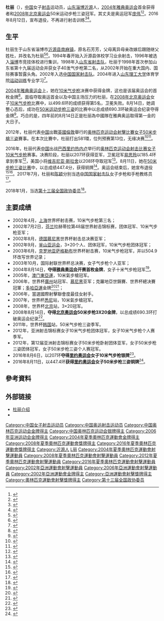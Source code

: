 {{Infobox sportsperson
| headercolor    = #D2691E
| name           = 杜丽
| image          = Du Li.jpg
| imagesize      = 200px
| caption        = 杜麗於2008年8月30日出席[[金紫荊廣場|金紫荊廣場]]舉行的升旗禮
| birthname      =
| fullname       =
| nickname       =
| nationality    = 
| residence      =
| birth_date      = {{birth_date_and_age|1982|3|5}}<ref name="伦敦奥运">{{cite web|title=2012伦敦奥运会中国体育代表团成员名录 - 杜丽|url=http://2012teamchina.olympic.cn/index.php/personview/persons/16102|access-date=2012-07-16|archive-date=2020-03-30|archive-url=https://web.archive.org/web/20200330192041/http://2012teamchina.olympic.cn/index.php/personview/persons/16102|dead-url=no}}{{zh-cn}}</ref>
| birth_place     = {{CHN}}[[山东省|山东省]][[淄博市|淄博市]][[沂源县|沂源县]]
| height         = {{height|m=1.70}}<ref name="伦敦奥运"/>
| weight         = {{weight|kg=68}}<ref name="伦敦奥运"/>
| website        = 
| country        = {{CHN}}
| sport          = 女子[[射擊運動|射擊]]
| collegeteam    =
| club           =
| team           =
| turnedpro      =
| coach          = [[张秋萍|张秋萍]]、[[邵建华|邵建华]]
| retired        =
| coaching       =
| worlds         =
| regionals      =
| nationals      =
| olympics       =
| paralympics    =
| highestranking =
| pb             =
| medaltemplates = 
{{MedalCompetition|[[夏季奧林匹克運動會|夏季奧林匹克運動會]]}}
{{MedalGold| [[2004年夏季奧林匹克運動會|2004年 雅典]] | [[2004年夏季奧林匹克運動會射擊比賽|10米氣步槍]]}}
{{MedalGold| [[2008年夏季奧林匹克運動會|2008年 北京]] | [[2008年夏季奧林匹克運動會射擊比賽|50米步槍三姿]]}}
{{MedalSilver| [[2016年夏季奧林匹克運動會|2016年 里约热内卢]] | [[2016年夏季奧林匹克運動會射擊比賽|10米氣步槍]]}}
{{MedalBronze| [[2016年夏季奧林匹克運動會|2016年 里约热内卢]] | [[2016年夏季奧林匹克運動會射擊比賽|50米步枪三姿]]}}
| show-medals    = yes
}}
'''杜丽'''（{{bd|1982年|3月5日|catIdx=D}}），[[中国|中国]]女子[[射击|射击]]运动员，[[山东省|山东]][[淄博市|淄博]][[沂源县|沂源]]人，[[2004年夏季奥林匹克运动会|2004年雅典奥运会]]首金获得者和[[2008年北京奥运会|2008年北京奥运会]]50米运动步枪三姿冠军。其丈夫是奥运冠军[[庞伟|庞伟]]<ref>{{cite news |title=不同的身份 相同的目标——射击伉俪征战东京奥运_国家体育总局 |url=http://www.sport.gov.cn/n316/n343/n1192/c997388/content.html |accessdate=2021-07-28 |work=国家体育总局 |agency=[[中国体育报|中国体育报]] |archive-date=2021-07-28 |archive-url=https://web.archive.org/web/20210728075758/http://www.sport.gov.cn/n316/n343/n1192/c997388/content.html |dead-url=no }}</ref><ref>{{cite news |author1=宋承良、金叶、焦吾达提 |title=庞伟10米气手枪摘铜，他和杜丽的“神仙爱情”太令人羡慕 |url=https://www.thepaper.cn/newsDetail_forward_13711262 |accessdate=2021-07-28 |work=澎湃新闻 |agency=澎湃新闻 |archive-date=2021-07-28 |archive-url=https://web.archive.org/web/20210728075107/https://www.thepaper.cn/newsDetail_forward_13711262 |dead-url=no }}</ref>。2016年8月12日，宣布退役，不再进行射击训练<ref>{{cite news |title=杜丽：退役次数太多 大家就不信了 |url=http://sports.people.com.cn/2016rio/n1/2016/0819/c402593-28647953.html |accessdate=2021-07-28 |work=人民网 |agency=[[人民网|人民网]] |archive-date=2021-07-28 |archive-url=https://web.archive.org/web/20210728075453/http://sports.people.com.cn/2016rio/n1/2016/0819/c402593-28647953.html |dead-url=no }}</ref><ref>{{cite news |title=传奇终落幕！杜丽宣布退役 4战奥运获2金1银1铜 |url=https://china.huanqiu.com/article/9CaKrnJX0XN |accessdate=2021-07-28 |work=环球网 |agency=[[环球网|环球网]] |archive-date=2021-07-28 |archive-url=https://web.archive.org/web/20210728120831/https://china.huanqiu.com/article/9CaKrnJX0XN |dead-url=no }}</ref>。

==生平==
杜丽生于山东省淄博市[[沂源县|沂源县]][[南麻镇|南麻镇]]，原名石芳芳，父母离异母亲改嫁后跟随继父姓杜，并改名为杜丽<ref>{{cite news |title=童年不幸遭遇家庭变故 坚强杜丽诠释出另类人生-搜狐2008奥运 |url=http://2008.sohu.com/20080809/n258704519.shtml |accessdate=2021-07-28 |work=搜狐体育 |agency=[[搜狐体育|搜狐体育]] |archive-date=2021-07-28 |archive-url=https://web.archive.org/web/20210728082044/http://2008.sohu.com/20080809/n258704519.shtml |dead-url=no }}</ref><ref>{{cite news |title=杜丽三度改姓原名石芳芳 生父不满她是女孩而离婚_射击_2008奥运站_新浪网 |url=http://2008.sina.com.cn/cn/sh/2008-08-15/1350209079.shtml |accessdate=2021-07-28 |work=新浪网 |agency=新浪网 |archive-date=2021-07-28 |archive-url=https://web.archive.org/web/20210728093227/http://2008.sina.com.cn/cn/sh/2008-08-15/1350209079.shtml |dead-url=no }}</ref>。1994年春开始入沂源县体校学习业余射击，1996年被选入[[淄博|淄博]]市竞技体校进行集训，1998年入[[山东省射击队|山东省射击队]]，杜丽于1998年首次参加山东省第十九届运动会并获女子40发气步枪第二名，从2002年开始在重大国内、国际赛事暂露头角。2002年入选[[中国国家射击队|中国国家射击队]]。2004年进入[[山东理工大学|山东理工大学]]体育学院[[运动训练|运动训练]]专业学习<ref>{{cite news |title=父母眼中的杜丽：一个懂事、孝顺的女孩_cctv.com_上央视网 看奥运会 |url=http://news.cctv.com/society/20080814/106193.shtml |accessdate=2021-07-28 |work=[[央视网|央视网]] |agency=[[新华社|新华社]] |archive-date=2021-07-28 |archive-url=https://web.archive.org/web/20210728080831/http://news.cctv.com/society/20080814/106193.shtml |dead-url=no }}</ref>。

[[2004年雅典奥运会|2004年雅典奥运会]]上，她在[[2004年夏季奧林匹克運動會射擊比賽|10米气步枪]]决赛中获得金牌，这也是该届奥运会的首枚金牌<ref>{{cite news |title=中国神射手四届奥运夺首金 |url=http://www.ce.cn/xwzx/gnsz/gdxw/202107/25/t20210725_36747613.shtml |accessdate=2021-07-28 |work=中国经济网 |agency=中国经济网 |archive-date=2021-07-28 |archive-url=https://web.archive.org/web/20210728081222/http://www.ce.cn/xwzx/gnsz/gdxw/202107/25/t20210725_36747613.shtml |dead-url=no }}</ref>。面临夺取奥运首金以及中国主场压力的杜丽，在[[2008年北京奥运会|2008年北京奥运会]]女子[[10米气步枪|10米气步枪]]比赛中，以499.6环的成绩获得第5名，卫冕失败。8月14日，她调整心态后，成功在[[2008年夏季奧林匹克運動會射击比賽|50米运动步枪三姿]]的比赛中以总成绩690.3环破奥运会纪录夺得金牌<ref>{{cite news |title=朱启南发微博安慰杜丽 称努力过就无缘无悔(图)_新闻台_中国网络电视台 |url=http://news.cntv.cn/20120804/108867.shtml |accessdate=2021-07-28 |work=央视网 |agency=[[央视网|央视网]] |archive-date=2021-07-28 |archive-url=https://web.archive.org/web/20210728094523/http://news.cntv.cn/20120804/108867.shtml |dead-url=no }}</ref>。巧合的是，四年前的8月14日正是杜丽為中國隊在雅典奥运取得第一金的大日子。

2012年，杜丽代表[[2012年夏季奥林匹克运动会中国代表团|中国]]出戰[[英國|英國]][[倫敦|倫敦]]舉行的[[2012年夏季奥林匹克运动会|奥林匹克运动会]][[2012年夏季奧林匹克運動會射擊比賽|射擊比賽]][[2012年夏季奧林匹克運動會射擊比賽－女子50米步槍三姿|女子50米步槍三姿]]賽事。在本次比賽中，杜丽打出581環，位列预赛第13位，无缘决赛<ref>{{cite news |title=妈妈枪手杜丽无缘决赛 家乡人：爱你与奖牌无关_最新播报_大众网 |url=http://www.dzwww.com/2012/london2012/zxbb/201208/t20120804_7309560.htm |accessdate=2021-07-28 |work=大众网 |agency=[[大众网|大众网]] |archive-date=2021-07-28 |archive-url=https://web.archive.org/web/20210728082420/http://www.dzwww.com/2012/london2012/zxbb/201208/t20120804_7309560.htm |dead-url=no }}</ref><ref>{{cite web |title=女子步枪50米三姿预赛 杜丽李佩璟双双无缘决赛-搜狐体育 |url=http://2012.sohu.com/20120804/n349854888.shtml |website=搜狐新闻 |publisher=[[搜狐新闻|搜狐新闻]] |accessdate=2021-07-28 |archive-date=2021-07-28 |archive-url=https://web.archive.org/web/20210728082741/http://2012.sohu.com/20120804/n349854888.shtml |dead-url=no }}</ref>。

2016年，杜丽代表[[2016年夏季奥林匹克运动会中国代表团|中国]]出战[[巴西|巴西]][[里约热内卢|里约热内卢]]举行的[[2016年夏季奥林匹克运动会|奥林匹克运动会]][[2016年夏季奥林匹克运动会射击比赛|射击比赛]][[2016年夏季奧林匹克運動會射擊女子10公尺空氣步槍比賽|女子10米气步枪]]赛事。决赛阶段，杜丽以207环获得亚军，卫冕冠军[[易思玲|易思玲]]以185.4环拿到季军<ref>{{cite news |title=赛前突“换枪” 易思玲“眼红”--体育--人民网 |url=http://sports.people.com.cn/2016rio/n1/2016/0807/c402593-28617037.html |accessdate=2021-07-28 |work=人民网 |agency=人民网 |archive-date=2021-07-28 |archive-url=https://web.archive.org/web/20210728080254/http://sports.people.com.cn/2016rio/n1/2016/0807/c402593-28617037.html |dead-url=no }}</ref>，美国小将[[维吉尼亚·斯拉舍|维吉尼亚·斯拉舍]]以208环夺取冠军<ref>{{cite news|accessdate=2016-08-06|url=http://2016.163.com/16/0806/21/BTQMMQ0E00050IF8.html#p=BTQKS1TP6TT00005|title=中国射击冲击首金未果 杜丽屈居亚军易思玲夺铜|publisher=网易体育|archive-date=2020-04-16|archive-url=https://web.archive.org/web/20200416232636/http://2016.163.com/16/0806/21/BTQMMQ0E00050IF8.html#p=BTQKS1TP6TT00005|dead-url=no}}</ref>。8月11日，她在[[2016年夏季奧林匹克運動會射擊女子50公尺步槍三姿比賽|50米步枪三姿比赛]]中，以总成绩447.4分，获得铜牌<ref>{{cite news |title=笑泪交织12年——杜丽的奥运故事--体育--人民网 |url=http://sports.people.com.cn/2016rio/n1/2016/0812/c402593-28631423.html |accessdate=2021-08-09 |work=人民网 |agency=人民网 |archive-date=2021-08-09 |archive-url=https://web.archive.org/web/20210809065607/http://sports.people.com.cn/2016rio/n1/2016/0812/c402593-28631423.html |dead-url=no }}</ref>。奥运会结束后，她宣布退役<ref>{{cite news |title=【里约速递】马龙加冕大满贯 杜丽宣布卸枪退役 |url=https://china.huanqiu.com/article/9CaKrnJX1cj |accessdate=2021-08-09 |work=环球网 |agency=环球网 |archive-date=2021-08-09 |archive-url=https://web.archive.org/web/20210809070759/https://china.huanqiu.com/article/9CaKrnJX1cj |dead-url=no }}</ref><ref>{{cite news |title=8年后还是最爱哭女神 扛把子杜丽真放下了 |url=http://2016.sina.com.cn/china/2016-08-12/doc-ifxuxnak0063510.shtml |accessdate=2021-07-28 |work=新浪网 |agency=新浪网 |date=2016-08-12 |archive-date=2021-07-28 |archive-url=https://web.archive.org/web/20210728081216/http://2016.sina.com.cn/china/2016-08-12/doc-ifxuxnak0063510.shtml |dead-url=no }}</ref>。2017年7月，杜丽和[[陳穎_(射擊運動員)|陈颖]]分别当选[[中国国家射击队|中国国家射击队]]女子步枪和手枪教练员<ref>{{cite news |title=奥运冠军杜丽、陈颖出任国家射击队女子步枪和手枪教练_奥运_澎湃新闻-The Paper |url=https://www.thepaper.cn/newsDetail_forward_1731742 |accessdate=2021-07-28 |work=澎湃新闻 |agency=澎湃新闻 |archive-date=2021-07-28 |archive-url=https://web.archive.org/web/20210728075955/https://www.thepaper.cn/newsDetail_forward_1731742 |dead-url=no }}</ref>。

2018年1月，当选[[中国人民政治协商会议第十三届全国委员会委员名单|第十三届全国政协委员]]<ref>{{Cite web|url=http://sports.163.com/18/0126/06/D92BRKK400051C89.html|title=中国人民政治协商会议第十三届全国委员会委员名单|accessdate=2018-01-26|last=|work=[[网易|网易]]|archive-url=https://web.archive.org/web/20180127143232/http://sports.163.com/18/0126/06/D92BRKK400051C89.html|archive-date=2018-01-27|dead-url=yes}}</ref>。

==主要成绩==
*2002年4月，[[上海|上海]]世界杯射击赛，10米气步枪第三名；
*2002年7月2日，[[芬兰|芬兰]]拉赫蒂拉第48届世界射击锦标赛，团体冠军、10米气步枪亚军；
*2002年8月，[[德国|德国]][[慕尼黑|慕尼黑]]世界杯射击总决赛亚军；
*2002年9月，[[2002年亚洲运动会|釜山亚运会]]，3×20个人、团体冠军，10米气步枪团体冠军；
*2003年6月，[[克罗地亚|克罗地亚]][[萨格勒布|萨格勒布]]世界杯射击赛，10米气步枪冠军，并以504.9环改写世界记录；
*2003年10月，国际射联世界杯总决赛，女子气步枪个人亚军；
*2004年8月14日，'''夺得[[2004年夏季奥林匹克运动会|雅典奥运会]]开赛首枚金牌'''，女子十米气步枪冠军<ref>{{cite news |title=[射击] 搜狐专访杜丽：教练打手势后我方知夺冠-2004雅典奥运会 |url=https://sports.sohu.com/20040815/n221534575.shtml |accessdate=2021-07-28 |work=搜狐网 |agency=[[搜狐新闻|搜狐新闻]] |archive-date=2021-07-28 |archive-url=https://web.archive.org/web/20210728083035/https://sports.sohu.com/20040815/n221534575.shtml |dead-url=no }}</ref>。
*2005年，[[2005年東亞運動會|澳门東亞運]]，10米氣步槍冠军。
*2006年，世界杯[[廣州|廣州]]站冠军、[[慕尼黑|慕尼黑]]亚军；克羅地亞世錦賽、世界杯總决賽冠軍；[[2006年亞洲運動會|多哈亞運]]金牌<ref>{{cite news |title=女子气步枪团体中国三枪合璧 拿中国亚运第四金-体育节拍-北方网 |url=http://sports.enorth.com.cn/system/2006/12/02/001478356.shtml |accessdate=2021-08-01 |work=北方网 |agency=北方网 |archive-date=2021-08-01 |archive-url=https://web.archive.org/web/20210801162043/http://sports.enorth.com.cn/system/2006/12/02/001478356.shtml |dead-url=no }}</ref><ref>{{cite news |title=女子气步枪杜丽赵颖慧摘金夺银 中国包揽首日六金_综合体育_NIKE新浪竞技风暴_新浪网 |url=http://sports.sina.com.cn/doha2006/o/2006-12-02/20372602886.shtml |accessdate=2021-08-01 |work=新浪网 |archive-date=2021-08-01 |archive-url=https://web.archive.org/web/20210801161510/http://sports.sina.com.cn/doha2006/o/2006-12-02/20372602886.shtml |dead-url=no }}</ref>；
*2006年，當選國際射擊聯會度最佳女射手。 
*2007年，世界杯[[悉尼|悉尼]]站，10米氣步槍冠军。
*2008年，世界杯[[北京|北京]]站，3×20冠军。
*2008年8月14日，'''夺得[[2008年夏季奥林匹克运动会|北京奥运会]]50米步枪3X20金牌'''，以总成绩690.3环打破奥运会纪录<ref>{{cite news |title=2008感动中国候选人——杜丽 |url=http://news.cctv.com/special/2008gandongzhongguo/20081111/103840.shtml |accessdate=2021-07-28 |work=央视网 |archive-date=2021-07-28 |archive-url=https://web.archive.org/web/20210728083338/http://news.cctv.com/special/2008gandongzhongguo/20081111/103840.shtml |dead-url=no }}</ref>。
*2011年，世界杯[[韩国|韩国]]站，50米气步枪三姿季军。
*2012年，亚洲射击锦标赛女子10米气步枪团体冠军，女子10米气步枪个人赛季军。
*2012年，第12届亚洲射击锦标赛女子50米步枪卧射团体亚军，女子50米步枪三姿团体冠军，女子50米步枪三姿个人赛冠军。
*2016年8月6日，以207环'''夺得[[2016年夏季奥林匹克运动会|里约奥运会]]女子10米气步枪银牌'''<ref>{{cite news |title=杜丽女子十米气步枪获银牌 伦敦奥运后曾暂时退役 |url=http://www.chinanews.com/ty/2016/08-06/7963865.shtml |accessdate=2021-07-28 |work=中国新闻网 |agency=中国新闻网 |archive-date=2021-07-28 |archive-url=https://web.archive.org/web/20210728083228/http://www.chinanews.com/ty/2016/08-06/7963865.shtml |dead-url=no }}</ref>。
*2016年8月11日，以447.4环'''获得[[2016年夏季奥林匹克运动会|里约奥运会]]女子50米步枪三姿铜牌'''<ref>{{cite news |title=实现奖牌大满贯 曾7次破世界纪录 |url=http://www.dzwww.com/2016/rio2016/fjyx/dl/201608/t20160821_14803924.htm |accessdate=2021-07-28 |work=大众网 |archive-date=2021-07-28 |archive-url=https://web.archive.org/web/20210728095716/http://www.dzwww.com/2016/rio2016/fjyx/dl/201608/t20160821_14803924.htm |dead-url=no }}</ref>。

==參考資料==
{{Reflist}}

==外部链接==
* [https://web.archive.org/web/20070929170115/http://www.databaseolympics.com/players/playerpage.htm?ilkid=LIDU01 杜丽介绍]
* {{Sinaweibo|duli}}

{{奥林匹克运动会射击比赛女子10米气步枪冠军}}
{{奥林匹克运动会射击比赛女子50米步枪三姿冠军}}
{{DEFAULTSORT:Du Li}}
[[Category:中国女子射击运动员|Category:中国女子射击运动员]]
[[Category:中国奥运射击运动员|Category:中国奥运射击运动员]]
[[Category:中国奥林匹克运动会金牌得主|Category:中国奥林匹克运动会金牌得主]]
[[Category:中国奥林匹克运动会银牌得主|Category:中国奥林匹克运动会银牌得主]]
[[Category:2006年亚洲运动会金牌得主|Category:2006年亚洲运动会金牌得主]]
[[Category:2004年夏季奧林匹克運動會金牌得主|Category:2004年夏季奧林匹克運動會金牌得主]]
[[Category:2008年夏季奧林匹克運動會獎牌得主|Category:2008年夏季奧林匹克運動會獎牌得主]]
[[Category:2016年夏季奧林匹克運動會獎牌得主|Category:2016年夏季奧林匹克運動會獎牌得主]]
[[Category:沂源人|Category:沂源人]]
[[Category:杜姓|L丽]]
[[Category:2004年夏季奧林匹克運動會射擊運動員|Category:2004年夏季奧林匹克運動會射擊運動員]]
[[Category:2008年夏季奧林匹克運動會射擊運動員|Category:2008年夏季奧林匹克運動會射擊運動員]]
[[Category:2012年夏季奧林匹克運動會射擊運動員|Category:2012年夏季奧林匹克運動會射擊運動員]]
[[Category:2016年夏季奧林匹克運動會射擊運動員|Category:2016年夏季奧林匹克運動會射擊運動員]]
[[Category:2002年亞洲運動會射擊運動員|Category:2002年亞洲運動會射擊運動員]]
[[Category:2006年亞洲運動會射擊運動員|Category:2006年亞洲運動會射擊運動員]]
[[Category:2002年亞洲運動會金牌得主|Category:2002年亞洲運動會金牌得主]]
[[Category:亞洲運動會射擊獎牌得主|Category:亞洲運動會射擊獎牌得主]]
[[Category:奧林匹克運動會射擊獎牌得主|Category:奧林匹克運動會射擊獎牌得主]]

[[Category:第十三届全国政协委员|Category:第十三届全国政协委员]]